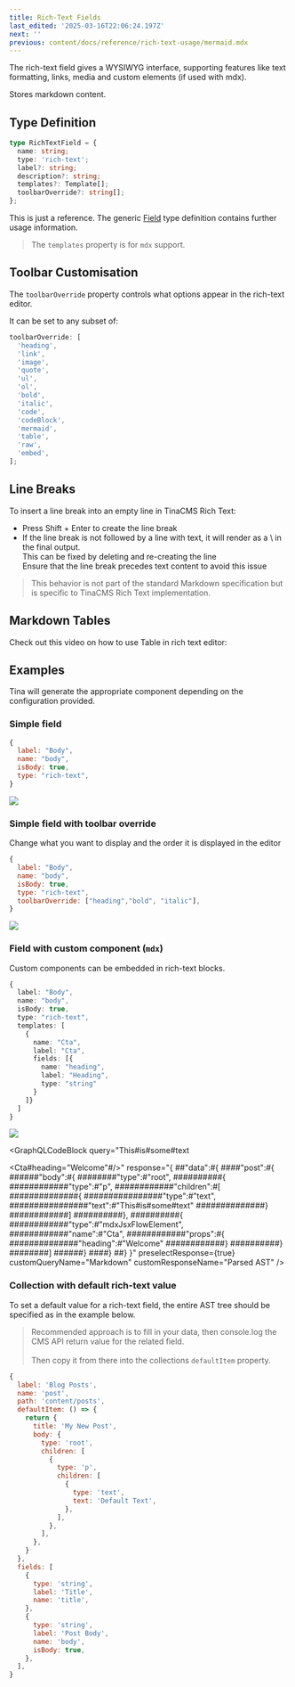 ```yaml
---
title: Rich-Text Fields
last_edited: '2025-03-16T22:06:24.197Z'
next: ''
previous: content/docs/reference/rich-text-usage/mermaid.mdx
---
```


The rich-text field gives a WYSIWYG interface, supporting features like text formatting, links, media and custom elements (if used with mdx).

Stores markdown content.

## Type Definition

```ts
type RichTextField = {
  name: string;
  type: 'rich-text';
  label?: string;
  description?: string;
  templates?: Template[];
  toolbarOverride?: string[];
};
```

This is just a reference. The generic [Field](http://localhost:3000/docs/reference/fields) type definition contains further usage information.

> The `templates` property is for `mdx` support.

<WarningCallout body="`&#x22;children&#x22;` should not be used as the `name` for rich-text fields, as it conflicts with other parts of the application." />

## Toolbar Customisation

The `toolbarOverride` property controls what options appear in the rich-text editor.

It can be set to any subset of:

```javascript
toolbarOverride: [
  'heading',
  'link',
  'image',
  'quote',
  'ul',
  'ol',
  'bold',
  'italic',
  'code',
  'codeBlock',
  'mermaid',
  'table',
  'raw',
  'embed',
];
```

## Line Breaks

To insert a line break into an empty line in TinaCMS Rich Text:

- Press Shift + Enter to create the line break
- If the line break is not followed by a line with text, it will render as a \ in the final output.\
  This can be fixed by deleting and re-creating the line\
  Ensure that the line break precedes text content to avoid this issue

> This behavior is not part of the standard Markdown specification but is specific to TinaCMS Rich Text implementation.

## Markdown Tables

Check out this video on how to use Table in rich text editor:

<Youtube embedSrc="https://www.youtube.com/embed/DnNTaS7lYZY?si=OoLw1D-to5qiHVNF" />

## Examples

Tina will generate the appropriate component depending on the
configuration provided.

### Simple field

```javascript
{
  label: "Body",
  name: "body",
  isBody: true,
  type: "rich-text",
}
```

![](/img/docs/reference/rtf.png)

### Simple field with toolbar override

Change what you want to display and the order it is displayed in the editor

```javascript
{
  label: "Body",
  name: "body",
  isBody: true,
  type: "rich-text",
  toolbarOverride: ["heading","bold", "italic"],
}
```

![](/img/docs/reference/blog-post.png)

### Field with custom component (`mdx`)

Custom components can be embedded in rich-text blocks.

```ts
{
  label: "Body",
  name: "body",
  isBody: true,
  type: "rich-text",
  templates: [
    {
      name: "Cta",
      label: "Cta",
      fields: [{
        name: "heading",
        label: "Heading",
        type: "string"
      }
    ]}
  ]
}
```

![](/img/docs/reference/custom-template.png)

<GraphQLCodeBlock
  query="This#is#some#text

<Cta#heading=&#x22;Welcome&#x22;#/>"
response="{
##&#x22;data&#x22;:#{
####&#x22;post&#x22;:#{
######&#x22;body&#x22;:#{
########&#x22;type&#x22;:#&#x22;root&#x22;,
##########{
############&#x22;type&#x22;:#&#x22;p&#x22;,
############&#x22;children&#x22;:#[
##############{
################&#x22;type&#x22;:#&#x22;text&#x22;,
################&#x22;text&#x22;:#&#x22;This#is#some#text&#x22;
##############}
############]
##########},
##########{
############&#x22;type&#x22;:#&#x22;mdxJsxFlowElement&#x22;,
############&#x22;name&#x22;:#&#x22;Cta&#x22;,
############&#x22;props&#x22;:#{
##############&#x22;heading&#x22;:#&#x22;Welcome&#x22;
############}
##########}
########]
######}
####}
##}
}"
preselectResponse={true}
customQueryName="Markdown"
customResponseName="Parsed AST"
/>

### Collection with default rich-text value

To set a default value for a rich-text field, the entire AST tree should be specified as in the example below.

> Recommended approach is to fill in your data, then console.log the CMS API return value for the related field. \
> \
> Then copy it from there into the collections `defaultItem` property.

```javascript
{
  label: 'Blog Posts',
  name: 'post',
  path: 'content/posts',
  defaultItem: () => {
    return {
      title: 'My New Post',
      body: {
        type: 'root',
        children: [
          {
            type: 'p',
            children: [
              {
                type: 'text',
                text: 'Default Text',
              },
            ],
          },
        ],
      },
    }
  },
  fields: [
    {
      type: 'string',
      label: 'Title',
      name: 'title',
    },
    {
      type: 'string',
      label: 'Post Body',
      name: 'body',
      isBody: true,
    },
  ],
}
```
